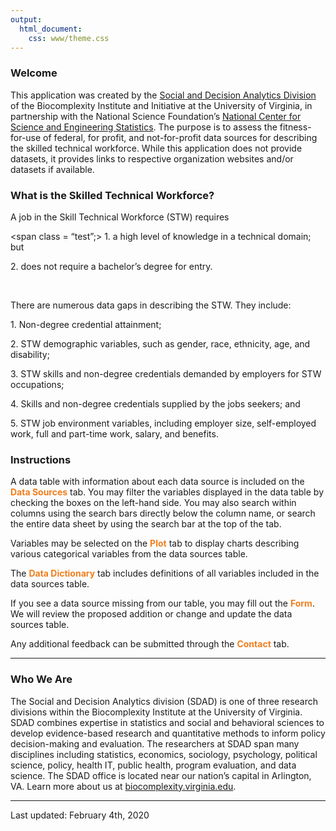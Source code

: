 ```yaml
---
output:
  html_document:
    css: www/theme.css
---
```

<script src="//use.typekit.net/tgy5tlj.js"></script>
<script>try{Typekit.load();}catch(e){}</script>
### Welcome
This application was created by the [Social and Decision Analytics Division](https://biocomplexity.virginia.edu/social-decision-analytics) of the Biocomplexity Institute and Initiative at the University of Virginia, in partnership with the National Science Foundation's [National Center for Science and Engineering Statistics](https://www.nsf.gov/statistics/). The purpose is to assess the fitness-for-use of federal, for profit, and not-for-profit  data sources for describing the skilled technical workforce. While this application does not provide datasets, it provides links to respective organization websites and/or datasets if available.

<div class = "blue">
<h3> What is the Skilled Technical Workforce?</h3>
<p>A job in the Skill Technical Workforce (STW) requires</p> 

<p><span class = "test";> 1. </span> a high level of knowledge in a technical domain; but</p>

<p><span class = "test"> 2. </span> does not require a bachelor's degree for entry.</p> 
<p style= "white-space: pre;">     
</p>
<p>There are numerous data gaps in describing the STW. They include:</p>

<p><span class = "test"> 1. </span> Non-degree credential attainment;</p>
  
<p><span class = "test"> 2. </span> STW demographic variables, such as gender, race, ethnicity, age, and disability;</p>
  
<p><span class = "test"> 3. </span> STW skills and non-degree credentials demanded by employers for STW occupations;</p>
  
<p><span class = "test"> 4. </span> Skills and non-degree credentials supplied by the jobs seekers; and</p>

<p><span class = "test"> 5. </span> STW job environment variables, including employer size, self-employed work, full and part-time work, salary, and benefits.</p>

</div>

### Instructions
A data table with information about each data source is included on the <span style="color:#F17E1D; font-weight: bold">Data Sources</span> tab. You may filter the variables displayed in the data table by checking the boxes on the left-hand side. You may also search within columns using the search bars directly below the column name, or search the entire data sheet by using the search bar at the top of the tab.

Variables may be selected on the <span style="color:#F17E1D; font-weight: bold">Plot</span> tab to display charts describing various categorical variables from the data sources table. 

The <span style="color:#F17E1D; font-weight: bold">Data Dictionary</span> tab includes definitions of all variables included in the data sources table.

If you see a data source missing from our table, you may fill out the <span style="color:#F17E1D; font-weight: bold">Form</span>. We will review the proposed addition or change and update the data sources table.

Any additional feedback can be submitted through the <span style="color:#F17E1D; font-weight: bold">Contact</span> tab.

***

### Who We Are
The Social and Decision Analytics division (SDAD) is one of three research divisions within the Biocomplexity Institute at the University of Virginia. SDAD combines expertise in statistics and social and behavioral sciences to develop evidence-based research and quantitative methods to inform policy decision-making and evaluation. The researchers at SDAD span many disciplines including statistics, economics, sociology, psychology, political science, policy, health IT, public health, program evaluation, and data science. The SDAD office is located near our nation's capital in Arlington, VA. Learn more about us at [biocomplexity.virginia.edu](https://biocomplexity.virginia.edu/). 

***
<span class = "update">Last updated: February 4th, 2020</span>
